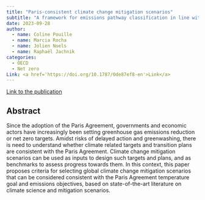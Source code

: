 ```yaml
---
title: "Paris-consistent climate change mitigation scenarios"
subtitle: "A framework for emissions pathway classification in line with global mitigation objectives"
date: 2023-09-28
author:
  - name: Coline Pouille
  - name: Marcia Rocha
  - name: Jolien Noels 
  - name: Raphaël Jachnik
categories: 
  - OECD
  - Net zero
Link: <a href='https://doi.org/10.1787/0de87ef8-en'>Link</a>
---
```


[Link to the publication]()

## Abstract

Since the adoption of the Paris Agreement, governments and economic actors have increasingly been setting greenhouse gas emissions reduction or net zero targets. Amidst risks of delayed action and greenwashing, there is need to understand whether climate related targets and transition plans are consistent with the Paris Agreement. Climate change mitigation scenarios can be used as inputs to design such targets and plans, and as benchmarks to assess progress towards them. In this context, this paper proposes criteria for selecting global climate change mitigation scenarios that can be considered consistent with the Paris Agreement temperature goal and emissions objectives, based on state-of-the-art literature on climate science and mitigation scenarios.
